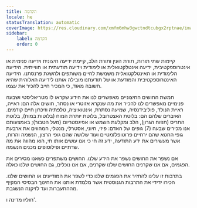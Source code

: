 ```yaml
---
title: הקדמה
locale: he
statusTranslation: automatic
coverImage: https://res.cloudinary.com/xmfm6mhw3gwctndtcubgx2rptnae/image/upload/v1741354450/small_cover_introduccion_a_la_gnosis_57a3fc8d72.webp
sidebar:
    label: הקדמה
    order: 0
---
```

קיימות שתי תורות, תורת העין ותורת הלב, קיימת ידיעה חיצונית וידיעה פנימית או אינטרוספקטיבית, ידיעה אינטלקטואלית או לימודית וידיעה תודעתית או חווייתית. הידיעה הלימודית או האינטלקטואלית משמשת לחיים משותפים ולהשגת פרנסתנו. הידיעה האינטרוספקטיבית והמודעת או של תודעתנו מובילה אותנו לידיעה האלוהית שהיא חשובה מאוד, כי המכיר חייב להכיר את עצמו.

חמשת החושים החיצוניים מאפשרים לנו את הידע שקראו לו מטריאליסטי ושבעה פנימיים מאפשרים לנו להכיר את מה שנקרא אזוטרי או נסתר, חושים אלה הם: ראייה, ראיית הנולד, פוליבידנסיה, שמיעה נסתרת, אינטואיציה, טלפתיה וזיכרון חיים קודמים. האיברים שלהם הם: בלוטת האצטרובל, בלוטת יותרת המוח (בלוטות במוח), בלוטת התריס (תפוח הגרון), הלב ומקלעת השמש או אפיגסטריום (מעל הטבור); באמצעותם אנו מכירים שבעה (7) גופים של האדם: פיזי, חיוני, אסטרלי, מנטלי, המהווים את ארבעת גופי החטא שהם ירחיים פרוטופלזמטיים ועוד שלושה שהם גופי הרצון, הנשמה והרוח, אשר מעשירים את ידע התודעה, ידע זה חי כי אנו עושים אותו חי, הוא מהווה את מה שדתיים ופילוסופים מכנים הנשמה.

אם נשפר את החושים נשפר את הידע שלנו. החושים משתפרים כשאנו מסירים את הפגמים, אם אנו שקרנים החושים שלנו שקרנים, אם אנו נוכלים, גם החושים שלנו כאלה.

בתרבות זו עלינו להחזיר את הפגמים שלנו כדי לשפר את המודיעים או החושים שלנו. הכירו ידידי את התרבות הגנוסטית אשר מלמדת אותנו את החינוך הבסיסי המקיף מההתעברות ועד לזיקנה הנשגבת.

חוליו מדינה ו'.
